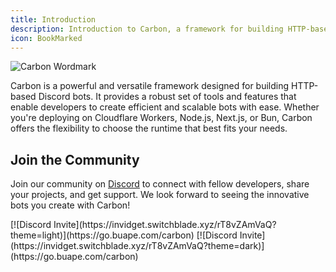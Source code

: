 ```yaml
---
title: Introduction
description: Introduction to Carbon, a framework for building HTTP-based Discord bots, including community resources and support.
icon: BookMarked
---
```


![Carbon Wordmark](https://cdn.buape.com/carbon/wordmark_transparent.png)

Carbon is a powerful and versatile framework designed for building HTTP-based Discord bots. It provides a robust set of tools and features that enable developers to create efficient and scalable bots with ease. Whether you're deploying on Cloudflare Workers, Node.js, Next.js, or Bun, Carbon offers the flexibility to choose the runtime that best fits your needs.

## Join the Community

Join our community on [Discord](https://go.buape.com/carbon) to connect with fellow developers, share your projects, and get support. We look forward to seeing the innovative bots you create with Carbon!

<span className="dark:hidden">
[![Discord Invite](https://invidget.switchblade.xyz/rT8vZAmVaQ?theme=light)](https://go.buape.com/carbon)
</span>
<span className="hidden dark:block">
[![Discord Invite](https://invidget.switchblade.xyz/rT8vZAmVaQ?theme=dark)](https://go.buape.com/carbon)
</span>
